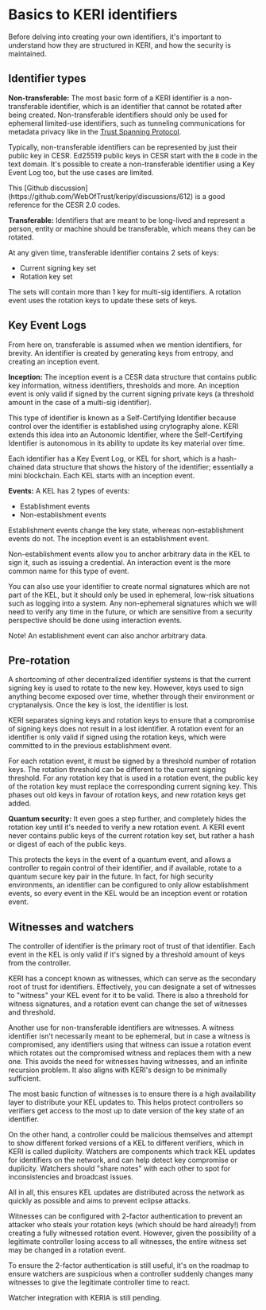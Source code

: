 

# Basics to KERI identifiers

Before delving into creating your own identifiers, it's important to understand how they are structured in KERI, and how the security is maintained.

## Identifier types
**Non-transferable:** The most basic form of a KERI identifier is a non-transferable identifier, which is an identifier that cannot be rotated after being created.
Non-transferable identifiers should only be used for ephemeral limited-use identifiers, such as tunneling communications for metadata privacy like in the [Trust Spanning Protocol](https://trustoverip.github.io/tswg-tsp-specification/).

Typically, non-transferable identifiers can be represented by just their public key in CESR.
Ed25519 public keys in CESR start with the `B` code in the text domain.
It's possible to create a non-transferable identifier using a Key Event Log too, but the use cases are limited.

<Callout type="info">
  This [Github discussion](https://github.com/WebOfTrust/keripy/discussions/612) is a good reference for the CESR 2.0 codes.
</Callout>

**Transferable:** Identifiers that are meant to be long-lived and represent a person, entity or machine should be transferable, which means they can be rotated.

At any given time, transferable identifier contains 2 sets of keys:
- Current signing key set
- Rotation key set

The sets will contain more than 1 key for multi-sig identifiers.
A rotation event uses the rotation keys to update these sets of keys.

## Key Event Logs
From here on, transferable is assumed when we mention identifiers, for brevity.
An identifier is created by generating keys from entropy, and creating an inception event.

**Inception:** The inception event is a CESR data structure that contains public key information, witness identifiers, thresholds and more.
An inception event is only valid if signed by the current signing private keys (a threshold amount in the case of a multi-sig identifier).

This type of identifier is known as a Self-Certifying Identifier because control over the identifier is established using crytography alone.
KERI extends this idea into an Autonomic Identifier, where the Self-Certifying Identifier is autonomous in its ability to update its key material over time.

Each identifier has a Key Event Log, or KEL for short, which is a hash-chained data structure that shows the history of the identifier; essentially a mini blockchain.
Each KEL starts with an inception event.

**Events:** A KEL has 2 types of events:
- Establishment events
- Non-establishment events

Establishment events change the key state, whereas non-establishment events do not.
The inception event is an establishment event.

Non-establishment events allow you to anchor arbitrary data in the KEL to sign it, such as issuing a credential.
An interaction event is the more common name for this type of event.

You can also use your identifier to create normal signatures which are not part of the KEL, but it should only be used in ephemeral, low-risk situations such as logging into a system.
Any non-ephemeral signatures which we will need to verify any time in the future, or which are sensitive from a security perspective should be done using interaction events.

Note! An establishment event can also anchor arbitrary data.

## Pre-rotation

A shortcoming of other decentralized identifier systems is that the current signing key is used to rotate to the new key.
However, keys used to sign anything become exposed over time, whether through their environment or cryptanalysis.
Once the key is lost, the identifier is lost.

KERI separates signing keys and rotation keys to ensure that a compromise of signing keys does not result in a lost identifier.
A rotation event for an identifier is only valid if signed using the rotation keys, which were committed to in the previous establishment event.

For each rotation event, it must be signed by a threshold number of rotation keys.
The rotation threshold can be different to the current signing threshold.
For any rotation key that is used in a rotation event, the public key of the rotation key must replace the corresponding current signing key.
This phases out old keys in favour of rotation keys, and new rotation keys get added.

**Quantum security:** It even goes a step further, and completely hides the rotation key until it's needed to verify a new rotation event.
A KERI event never contains public keys of the current rotation key set, but rather a hash or digest of each of the public keys.

This protects the keys in the event of a quantum event, and allows a controller to regain control of their identifier, and if available, rotate to a quantum secure key pair in the future.
In fact, for high security environments, an identifier can be configured to only allow establishment events, so every event in the KEL would be an inception event or rotation event.

## Witnesses and watchers

The controller of identifier is the primary root of trust of that identifier.
Each event in the KEL is only valid if it's signed by a threshold amount of keys from the controller.

KERI has a concept known as witnesses, which can serve as the secondary root of trust for identifiers.
Effectively, you can designate a set of witnesses to "witness" your KEL event for it to be valid.
There is also a threshold for witness signatures, and a rotation event can change the set of witnesses and threshold.

<Callout type="info">
  Another use for non-transferable identifiers are witnesses.
  A witness identifier isn't necessarily meant to be ephemeral, but in case a witness is compromised, any identifiers using that witness can issue a rotation event which rotates out the compromised witness and replaces them with a new one.
  This avoids the need for witnesses having witnesses, and an infinite recursion problem.
  It also aligns with KERI's design to be minimally sufficient.
</Callout>

The most basic function of witnesses is to ensure there is a high availability layer to distribute your KEL updates to.
This helps protect controllers so verifiers get access to the most up to date version of the key state of an identifier.

On the other hand, a controller could be malicious themselves and attempt to show different forked versions of a KEL to different verifiers, which in KERI is called duplicity.
Watchers are components which track KEL updates for identifiers on the network, and can help detect key compromise or duplicity.
Watchers should "share notes" with each other to spot for inconsistencies and broadcast issues.

All in all, this ensures KEL updates are distributed across the network as quickly as possible and aims to prevent eclipse attacks.

<Callout type="info">
  Witnesses can be configured with 2-factor authentication to prevent an attacker who steals your rotation keys (which should be hard already!) from creating a fully witnessed rotation event.
  However, given the possibility of a legitimate controller losing access to all witnesses, the entire witness set may be changed in a rotation event.

  To ensure the 2-factor authentication is still useful, it's on the roadmap to ensure watchers are suspicious when a controller suddenly changes many witnesses to give the legitimate controller time to react.
</Callout>

Watcher integration with KERIA is still pending.
